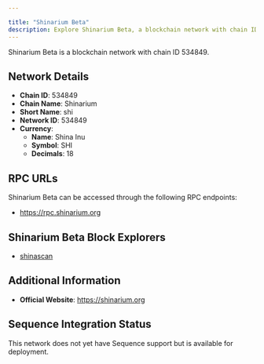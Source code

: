 ```yaml
---

title: "Shinarium Beta"
description: Explore Shinarium Beta, a blockchain network with chain ID 534849. Learn about its native currency, Shina Inu, and how to interact with the network.
---
```




Shinarium Beta is a blockchain network with chain ID 534849.

## Network Details

- **Chain ID**: 534849
- **Chain Name**: Shinarium
- **Short Name**: shi
- **Network ID**: 534849
- **Currency**: 
  - **Name**: Shina Inu
  - **Symbol**: SHI
  - **Decimals**: 18

## RPC URLs

Shinarium Beta can be accessed through the following RPC endpoints:

- https://rpc.shinarium.org

## Shinarium Beta Block Explorers

- [shinascan](https://shinascan.shinarium.org)

## Additional Information

- **Official Website**: https://shinarium.org

## Sequence Integration Status

This network does not yet have Sequence support but is available for deployment.

